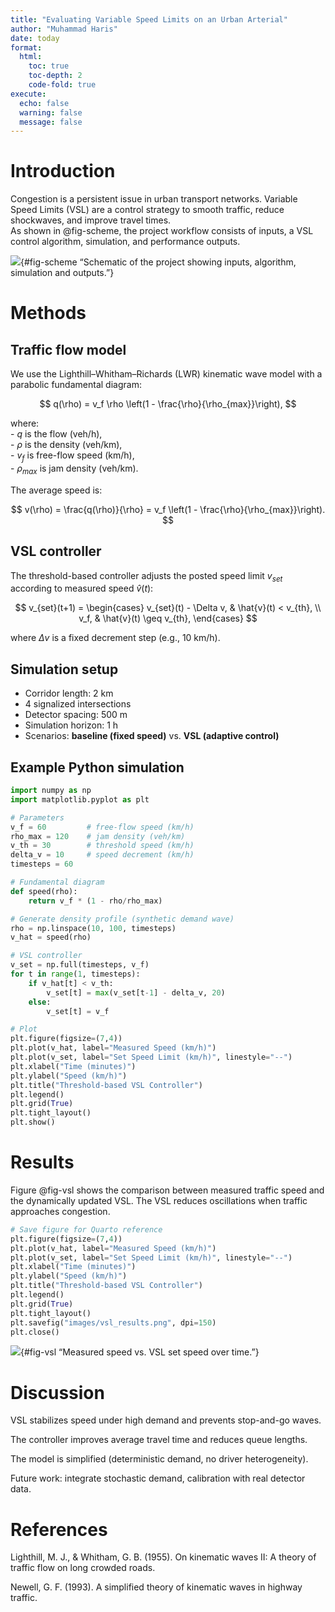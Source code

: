 ---
title: "Evaluating Variable Speed Limits on an Urban Arterial"
author: "Muhammad Haris"
date: today
format:
  html:
    toc: true
    toc-depth: 2
    code-fold: true
execute:
  echo: false
  warning: false
  message: false
---

# Introduction {#sec-intro}

Congestion is a persistent issue in urban transport networks. Variable Speed Limits (VSL) are a control strategy to smooth traffic, reduce shockwaves, and improve travel times.  
As shown in @fig-scheme, the project workflow consists of inputs, a VSL control algorithm, simulation, and performance outputs.

![](images/scheme.svg){#fig-scheme "Schematic of the project showing inputs, algorithm, simulation and outputs."}

# Methods {#sec-methods}

## Traffic flow model

We use the Lighthill–Whitham–Richards (LWR) kinematic wave model with a parabolic fundamental diagram:

$$
q(\rho) = v_f \rho \left(1 - \frac{\rho}{\rho_{max}}\right),
$$

where:  
- $q$ is the flow (veh/h),  
- $\rho$ is the density (veh/km),  
- $v_f$ is free-flow speed (km/h),  
- $\rho_{max}$ is jam density (veh/km).  

The average speed is:

$$
v(\rho) = \frac{q(\rho)}{\rho} = v_f \left(1 - \frac{\rho}{\rho_{max}}\right).
$$

## VSL controller

The threshold-based controller adjusts the posted speed limit $v_{set}$ according to measured speed $\hat{v}(t)$:  

$$
v_{set}(t+1) =
\begin{cases}
v_{set}(t) - \Delta v, & \hat{v}(t) < v_{th}, \\
v_f, & \hat{v}(t) \geq v_{th},
\end{cases}
$$

where $\Delta v$ is a fixed decrement step (e.g., 10 km/h).

## Simulation setup

- Corridor length: 2 km  
- 4 signalized intersections  
- Detector spacing: 500 m  
- Simulation horizon: 1 h  
- Scenarios: **baseline (fixed speed)** vs. **VSL (adaptive control)**  

## Example Python simulation

```{python}
import numpy as np
import matplotlib.pyplot as plt

# Parameters
v_f = 60         # free-flow speed (km/h)
rho_max = 120    # jam density (veh/km)
v_th = 30        # threshold speed (km/h)
delta_v = 10     # speed decrement (km/h)
timesteps = 60

# Fundamental diagram
def speed(rho):
    return v_f * (1 - rho/rho_max)

# Generate density profile (synthetic demand wave)
rho = np.linspace(10, 100, timesteps)
v_hat = speed(rho)

# VSL controller
v_set = np.full(timesteps, v_f)
for t in range(1, timesteps):
    if v_hat[t] < v_th:
        v_set[t] = max(v_set[t-1] - delta_v, 20)
    else:
        v_set[t] = v_f

# Plot
plt.figure(figsize=(7,4))
plt.plot(v_hat, label="Measured Speed (km/h)")
plt.plot(v_set, label="Set Speed Limit (km/h)", linestyle="--")
plt.xlabel("Time (minutes)")
plt.ylabel("Speed (km/h)")
plt.title("Threshold-based VSL Controller")
plt.legend()
plt.grid(True)
plt.tight_layout()
plt.show()
```

# Results {#sec-results}

Figure @fig-vsl shows the comparison between measured traffic speed and the dynamically updated VSL.
The VSL reduces oscillations when traffic approaches congestion.

```{python}
# Save figure for Quarto reference
plt.figure(figsize=(7,4))
plt.plot(v_hat, label="Measured Speed (km/h)")
plt.plot(v_set, label="Set Speed Limit (km/h)", linestyle="--")
plt.xlabel("Time (minutes)")
plt.ylabel("Speed (km/h)")
plt.title("Threshold-based VSL Controller")
plt.legend()
plt.grid(True)
plt.tight_layout()
plt.savefig("images/vsl_results.png", dpi=150)
plt.close()
```

![](images/vsl_results.png){#fig-vsl "Measured speed vs. VSL set speed over time."}

# Discussion {#sec-discussion}

VSL stabilizes speed under high demand and prevents stop-and-go waves.

The controller improves average travel time and reduces queue lengths.

The model is simplified (deterministic demand, no driver heterogeneity).

Future work: integrate stochastic demand, calibration with real detector data.

# References

Lighthill, M. J., & Whitham, G. B. (1955). On kinematic waves II: A theory of traffic flow on long crowded roads.

Newell, G. F. (1993). A simplified theory of kinematic waves in highway traffic.